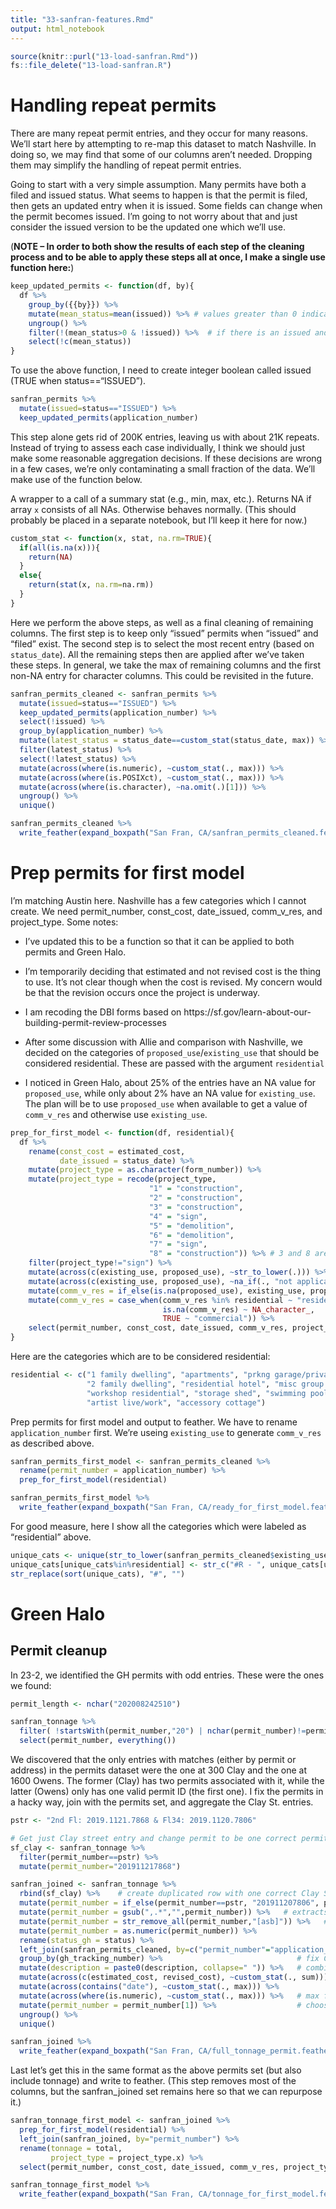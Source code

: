 ```yaml
---
title: "33-sanfran-features.Rmd"
output: html_notebook
---
```


```r
source(knitr::purl("13-load-sanfran.Rmd"))
fs::file_delete("13-load-sanfran.R")
```

# Handling repeat permits

There are many repeat permit entries, and they occur for many reasons. We'll start here by attempting to re-map this dataset to match Nashville. In doing so, we may find that some of our columns aren't needed. Dropping them may simplify the handling of repeat permit entries.

Going to start with a very simple assumption. Many permits have both a filed and issued status. What seems to happen is that the permit is filed, then gets an updated entry when it is issued. Some fields can change when the permit becomes issued. I'm going to not worry about that and just consider the issued version to be the updated one which we'll use.

(**NOTE -- In order to both show the results of each step of the cleaning process and to be able to apply these steps all at once, I make a single use function here:**)

```r
keep_updated_permits <- function(df, by){
  df %>% 
    group_by({{by}}) %>% 
    mutate(mean_status=mean(issued)) %>% # values greater than 0 indicate at least one issued status
    ungroup() %>% 
    filter(!(mean_status>0 & !issued)) %>%  # if there is an issued and a filed, drop the filed
    select(!c(mean_status))
}
```

To use the above function, I need to create integer boolean called issued (TRUE when status=="ISSUED").

```r
sanfran_permits %>% 
  mutate(issued=status=="ISSUED") %>% 
  keep_updated_permits(application_number)
```

This step alone gets rid of 200K entries, leaving us with about 21K repeats. Instead of trying to assess each case individually, I think we should just make some reasonable aggregation decisions. If these decisions are wrong in a few cases, we're only contaminating a small fraction of the data. We'll make use of the function below.

A wrapper to a call of a summary stat (e.g., min, max, etc.). Returns NA if array `x` consists of all NAs. Otherwise behaves normally.
(This should probably be placed in a separate notebook, but I'll keep it here for now.)

```r
custom_stat <- function(x, stat, na.rm=TRUE){
  if(all(is.na(x))){
    return(NA)
  }
  else{
    return(stat(x, na.rm=na.rm))
  }
}
```

Here we perform the above steps, as well as a final cleaning of remaining columns. The first step is to keep only "issued" permits when "issued" and "filed" exist. The second step is to select the most recent entry (based on `status_date`). All the remaining steps then are applied after we've taken these steps. In general, we take the max of remaining columns and the first non-NA entry for character columns. This could be revisited in the future.

```r
sanfran_permits_cleaned <- sanfran_permits %>% 
  mutate(issued=status=="ISSUED") %>% 
  keep_updated_permits(application_number) %>%                            
  select(!issued) %>% 
  group_by(application_number) %>%
  mutate(latest_status = status_date==custom_stat(status_date, max)) %>%  # is this status_date the most recent status_date
  filter(latest_status) %>%                                               # drop permits with old status dates
  select(!latest_status) %>% 
  mutate(across(where(is.numeric), ~custom_stat(., max))) %>%
  mutate(across(where(is.POSIXct), ~custom_stat(., max))) %>%
  mutate(across(where(is.character), ~na.omit(.)[1])) %>% 
  ungroup() %>% 
  unique()
```


```r
sanfran_permits_cleaned %>%
  write_feather(expand_boxpath("San Fran, CA/sanfran_permits_cleaned.feather"))
```


# Prep permits for first model

I'm matching Austin here. Nashville has a few categories which I cannot create. We need permit_number, const_cost, date_issued, comm_v_res, and project_type. Some notes:

* I've updated this to be a function so that it can be applied to both permits and Green Halo.

* I'm temporarily deciding that estimated and not revised cost is the thing to use. It's not clear though when the cost is revised. My concern would be that the revision occurs once the project is underway.

* I am recoding the DBI forms based on https://sf.gov/learn-about-our-building-permit-review-processes

* After some discussion with Allie and comparison with Nashville, we decided on the categories of `proposed_use`/`existing_use` that should be considered residential. These are passed with the argument `residential`

* I noticed in Green Halo, about 25% of the entries have an NA value for `proposed_use`, while only about 2% have an NA value for `existing_use`. The plan will be to use `proposed_use` when available to get a value of `comm_v_res` and otherwise use `existing_use`.


```r
prep_for_first_model <- function(df, residential){
  df %>% 
    rename(const_cost = estimated_cost,
           date_issued = status_date) %>% 
    mutate(project_type = as.character(form_number)) %>% 
    mutate(project_type = recode(project_type,
                               "1" = "construction",
                               "2" = "construction",
                               "3" = "construction",
                               "4" = "sign",
                               "5" = "demolition",
                               "6" = "demolition",
                               "7" = "sign",
                               "8" = "construction")) %>% # 3 and 8 are actually alterations
    filter(project_type!="sign") %>% 
    mutate(across(c(existing_use, proposed_use), ~str_to_lower(.))) %>% 
    mutate(across(c(existing_use, proposed_use), ~na_if(., "not applicable"))) %>%
    mutate(comm_v_res = if_else(is.na(proposed_use), existing_use, proposed_use)) %>% # preference for proposed_use
    mutate(comm_v_res = case_when(comm_v_res %in% residential ~ "residential",
                                  is.na(comm_v_res) ~ NA_character_,
                                  TRUE ~ "commercial")) %>% 
    select(permit_number, const_cost, date_issued, comm_v_res, project_type)
}
```

Here are the categories which are to be considered residential:

```r
residential <- c("1 family dwelling", "apartments", "prkng garage/private", 
                 "2 family dwelling", "residential hotel", "misc group residns.", 
                 "workshop residential", "storage shed", "swimming pool", 
                 "artist live/work", "accessory cottage")
```

Prep permits for first model and output to feather. We have to rename `application_number` first. We're useing `existing_use` to generate `comm_v_res` as described above.

```r
sanfran_permits_first_model <- sanfran_permits_cleaned %>% 
  rename(permit_number = application_number) %>% 
  prep_for_first_model(residential)

sanfran_permits_first_model %>%
  write_feather(expand_boxpath("San Fran, CA/ready_for_first_model.feather"))
```


For good measure, here I show all the categories which were labeled as "residential" above.
```r
unique_cats <- unique(str_to_lower(sanfran_permits_cleaned$existing_use))
unique_cats[unique_cats%in%residential] <- str_c("#R - ", unique_cats[unique_cats%in%residential])
str_replace(sort(unique_cats), "#", "")
```


# Green Halo

## Permit cleanup

In 23-2, we identified the GH permits with odd entries. These were the ones we found:

```r
permit_length <- nchar("202008242510")

sanfran_tonnage %>% 
  filter( !startsWith(permit_number,"20") | nchar(permit_number)!=permit_length) %>% 
  select(permit_number, everything())
```

We discovered that the only entries with matches (either by permit or address) in the permits dataset were the one at 300 Clay and the one at 1600 Owens. The former (Clay) has two permits associated with it, while the latter (Owens) only has one valid permit ID (the first one). I fix the permits in a hacky way, join with the permits set, and aggregate the Clay St. entries.

```r
pstr <- "2nd Fl: 2019.1121.7868 & Fl34: 2019.1120.7806"

# Get just Clay street entry and change permit to be one correct permit
sf_clay <- sanfran_tonnage %>% 
  filter(permit_number==pstr) %>% 
  mutate(permit_number="201911217868")

sanfran_joined <- sanfran_tonnage %>% 
  rbind(sf_clay) %>%    # create duplicated row with one correct Clay St. permit number
  mutate(permit_number = if_else(permit_number==pstr, "201911207806", permit_number)) %>%   # get other correct Clay permit no.
  mutate(permit_number = gsub(",.*","",permit_number)) %>%   # extracts first permit no. for Owens St.
  mutate(permit_number = str_remove_all(permit_number,"[asb]")) %>%   # remove letters so numeric conversion succeeds
  mutate(permit_number = as.numeric(permit_number)) %>% 
  rename(status_gh = status) %>% 
  left_join(sanfran_permits_cleaned, by=c("permit_number"="application_number")) %>% 
  group_by(gh_tracking_number) %>%                              # fix Clay St. entry. All steps below only apply to this permit
  mutate(description = paste0(description, collapse=" ")) %>%   # combine descriptions
  mutate(across(c(estimated_cost, revised_cost), ~custom_stat(., sum))) %>%       # add costs
  mutate(across(contains("date"), ~custom_stat(., max))) %>%                      # latest dates
  mutate(across(where(is.numeric), ~custom_stat(., max))) %>%   # max for anything else numeric
  mutate(permit_number = permit_number[1]) %>%                  # choose just one permit num
  ungroup() %>% 
  unique()
```


```r
sanfran_joined %>%
  write_feather(expand_boxpath("San Fran, CA/full_tonnage_permit.feather"))
```


Last let's get this in the same format as the above permits set (but also include tonnage) and write to feather. (This step removes most of the columns, but the sanfran_joined set remains here so that we can repurpose it.)

```r
sanfran_tonnage_first_model <- sanfran_joined %>% 
  prep_for_first_model(residential) %>% 
  left_join(sanfran_joined, by="permit_number") %>% 
  rename(tonnage = total,
         project_type = project_type.x) %>% 
  select(permit_number, const_cost, date_issued, comm_v_res, project_type, tonnage)

```


```r
sanfran_tonnage_first_model %>% 
  write_feather(expand_boxpath("San Fran, CA/tonnage_for_first_model.feather"))
```

